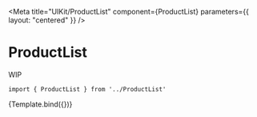 
<Meta
    title="UIKit/ProductList"
    component={ProductList}
    parameters={{
        layout: "centered"
    }}
/>


# ProductList

WIP

```
import { ProductList } from '../ProductList'
```

<Canvas>
    <Story name="ProductList" args={{ products, numberOfColumns: 4 }}>
        {Template.bind({})}
    </Story>
</Canvas>
